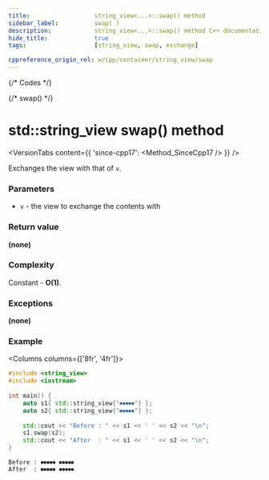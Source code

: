 ```yaml
---
title:					string_view<...>::swap() method
sidebar_label:			swap( )
description:			string_view<...>::swap() method C++ documentation
hide_title:				true
tags:					[string_view, swap, exchange]

cppreference_origin_rel: w/cpp/container/string_view/swap
---
```



{/* Codes */}

{/* swap() */}

# std::string_view swap() method

<VersionTabs content={{
	'since-cpp17': <Method_SinceCpp17 />
}} />

Exchanges the view with that of `v`.

### Parameters

 - `v` - the view to exchange the contents with

### Return value

**(none)**

### Complexity

Constant - **O(1)**.

### Exceptions

**(none)**

### Example

<Columns columns={['8fr', '4fr']}>
<div>

```cpp title='Main.cpp' showLineNumbers
#include <string_view>
#include <iostream>
 
int main() {
    auto s1{ std::string_view{"⏺⏺⏺⏺⏺"} };
    auto s2{ std::string_view{"⏹⏹⏹⏹⏹"} };
 
    std::cout << "Before : " << s1 << ' ' << s2 << "\n";
    s1.swap(s2);
    std::cout << "After  : " << s1 << ' ' << s2 << "\n";
}
```

</div>
<div>

```plaintext title="Output"
Before : ⏺⏺⏺⏺⏺ ⏹⏹⏹⏹⏹
After  : ⏹⏹⏹⏹⏹ ⏺⏺⏺⏺⏺
```

</div>
</Columns>
